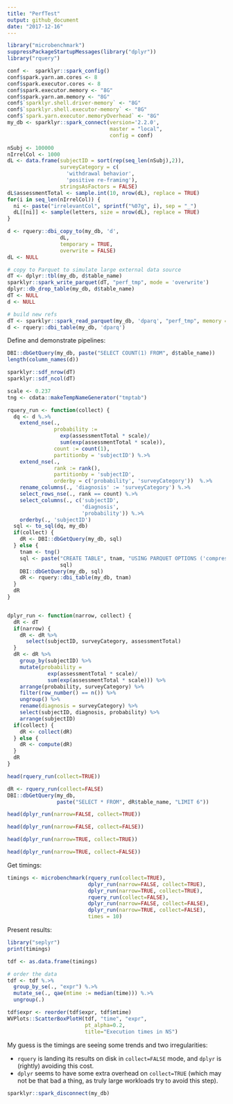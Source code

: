 ```yaml
---
title: "PerfTest"
output: github_document
date: "2017-12-16"
---
```


<!-- PerfTest.md is generated from PerfTest.Rmd. Please edit that file -->


```r
library("microbenchmark")
suppressPackageStartupMessages(library("dplyr"))
library("rquery")

conf <-  sparklyr::spark_config()
conf$spark.yarn.am.cores <- 8
conf$spark.executor.cores <- 8
conf$spark.executor.memory <- "8G"
conf$spark.yarn.am.memory <- "8G" 
conf$`sparklyr.shell.driver-memory` <- "8G"
conf$`sparklyr.shell.executor-memory` <- "8G"
conf$`spark.yarn.executor.memoryOverhead` <- "8G"
my_db <- sparklyr::spark_connect(version='2.2.0', 
                                 master = "local",
                                 config = conf)

nSubj <- 100000
nIrrelCol <- 1000
dL <- data.frame(subjectID = sort(rep(seq_len(nSubj),2)),
                 surveyCategory = c(
                   'withdrawal behavior',
                   'positive re-framing'),
                 stringsAsFactors = FALSE)
dL$assessmentTotal <- sample.int(10, nrow(dL), replace = TRUE)
for(i in seq_len(nIrrelCol)) {
  ni <- paste("irrelevantCol", sprintf("%07g", i), sep = "_")
  dL[[ni]] <- sample(letters, size = nrow(dL), replace = TRUE)
}

d <- rquery::dbi_copy_to(my_db, 'd',
                 dL,
                 temporary = TRUE, 
                 overwrite = FALSE)
dL <- NULL

# copy to Parquet to simulate large external data source
dT <- dplyr::tbl(my_db, d$table_name)
sparklyr::spark_write_parquet(dT, "perf_tmp", mode = 'overwrite')
dplyr::db_drop_table(my_db, d$table_name)
dT <- NULL
d <- NULL

# build new refs
dT <- sparklyr::spark_read_parquet(my_db, 'dparq', "perf_tmp", memory = FALSE)
d <- rquery::dbi_table(my_db, 'dparq')
```

Define and demonstrate pipelines:

```r
DBI::dbGetQuery(my_db, paste("SELECT COUNT(1) FROM", d$table_name))
length(column_names(d))

sparklyr::sdf_nrow(dT)
sparklyr::sdf_ncol(dT)

scale <- 0.237
tng <- cdata::makeTempNameGenerator("tmptab")

rquery_run <- function(collect) {
  dq <- d %.>%
    extend_nse(.,
               probability :=
                 exp(assessmentTotal * scale)/
                 sum(exp(assessmentTotal * scale)),
               count := count(1),
               partitionby = 'subjectID') %.>%
    extend_nse(.,
               rank := rank(),
               partitionby = 'subjectID',
               orderby = c('probability', 'surveyCategory'))  %.>%
    rename_columns(., 'diagnosis' := 'surveyCategory') %.>%
    select_rows_nse(., rank == count) %.>%
    select_columns(., c('subjectID', 
                        'diagnosis', 
                        'probability')) %.>%
    orderby(., 'subjectID')
  sql <- to_sql(dq, my_db)
  if(collect) {
    dR <- DBI::dbGetQuery(my_db, sql)
  } else {
    tnam <- tng()
    sql <- paste("CREATE TABLE", tnam, "USING PARQUET OPTIONS ('compression'='snappy') AS", 
                 sql)
    DBI::dbGetQuery(my_db, sql)
    dR <- rquery::dbi_table(my_db, tnam)
  }
  dR
}


dplyr_run <- function(narrow, collect) {
  dR <- dT
  if(narrow) {
    dR <- dR %>%
      select(subjectID, surveyCategory, assessmentTotal)
  }
  dR <- dR %>%
    group_by(subjectID) %>%
    mutate(probability =
             exp(assessmentTotal * scale)/
             sum(exp(assessmentTotal * scale))) %>%
    arrange(probability, surveyCategory) %>%
    filter(row_number() == n()) %>%
    ungroup() %>%
    rename(diagnosis = surveyCategory) %>%
    select(subjectID, diagnosis, probability) %>%
    arrange(subjectID)
  if(collect) {
    dR <- collect(dR)
  } else {
    dR <- compute(dR)
  }
  dR
}

head(rquery_run(collect=TRUE))

dR <- rquery_run(collect=FALSE) 
DBI::dbGetQuery(my_db, 
                paste("SELECT * FROM", dR$table_name, "LIMIT 6"))

head(dplyr_run(narrow=FALSE, collect=TRUE))

head(dplyr_run(narrow=FALSE, collect=FALSE))

head(dplyr_run(narrow=TRUE, collect=TRUE))

head(dplyr_run(narrow=TRUE, collect=FALSE))
```

Get timings:

```r
timings <- microbenchmark(rquery_run(collect=TRUE), 
                          dplyr_run(narrow=FALSE, collect=TRUE), 
                          dplyr_run(narrow=TRUE, collect=TRUE),
                          rquery_run(collect=FALSE), 
                          dplyr_run(narrow=FALSE, collect=FALSE), 
                          dplyr_run(narrow=TRUE, collect=FALSE),
                          times = 10)
```

Present results:

```r
library("seplyr")
print(timings)

tdf <- as.data.frame(timings)

# order the data
tdf <- tdf %.>%
  group_by_se(., "expr") %.>%
  mutate_se(., qae(mtime := median(time))) %.>%
  ungroup(.)

tdf$expr <- reorder(tdf$expr, tdf$mtime)
WVPlots::ScatterBoxPlotH(tdf, "time", "expr",  
                         pt_alpha=0.2,
                         title="Execution times in NS")
```

My guess is the timings are seeing some trends and two irregularities:

 * `rquery` is landing its results on disk in `collect=FALSE` mode, and `dplyr` is (rightly) avoiding this cost.
 * `dplyr` seems to have some extra overhead on `collect=TRUE` (which may not be that bad a thing, as truly large workloads try to avoid this step).

```r
sparklyr::spark_disconnect(my_db)
```


